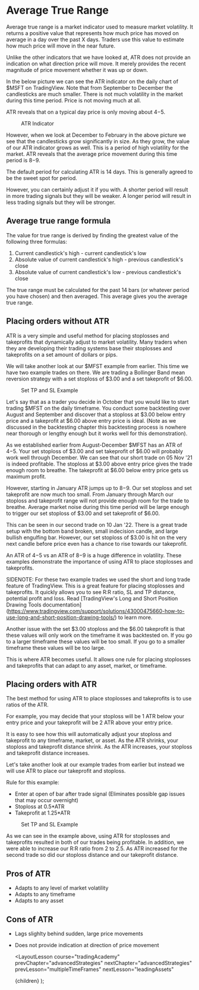 
# Average True Range

Average true range is a market indicator used to measure market volatility. It returns a positive value that represents how
much price has moved on average in a day over the past X days. Traders use this value to estimate how much price will move
in the near future.

Unlike the other indicators that we have looked at, ATR does not provide an indication on what direction price will move. It
merely provides the recent magnitude of price movement whether it was up or down.

In the below picture we can see the ATR indicator on the daily chart of $MSFT on TradingView. Note that from September to
December the candlesticks are much smaller. There is not much volatility in the market during this time period. Price is not
moving much at all.

ATR reveals that on a typical day price is only moving about $4-$5.

<figure>
  <Image
    src="/images/courses/tradingAcademy/advancedStrategies/atr/atrIndicator.webp"
    height={2160}
    width={3840}
    alt=""
  />
  <figcaption>ATR Indicator</figcaption>
</figure>

However, when we look at December to February in the above picture we see that the candlesticks grow significantly in size.
As they grow, the value of our ATR indicator grows as well. This is a period of high volatility for the market. ATR reveals
that the average price movement during this time period is $8-$9.

The default period for calculating ATR is 14 days. This is generally agreed to be the sweet spot for period.

However, you can certainly adjust it if you with. A shorter period will result in more trading signals but they will be
weaker. A longer period will result in less trading signals but they will be stronger.

## Average true range formula

The value for true range is derived by finding the greatest value of the following three formulas:

1. Current candlestick's high - current candlestick's low
2. Absolute value of current candlestick's high - previous candlestick's close
3. Absolute value of current candlestick's low - previous candlestick's close

The true range must be calculated for the past 14 bars (or whatever period you have chosen) and then averaged. This average
gives you the average true range.

## Placing orders without ATR

ATR is a very simple and useful method for placing stoplosses and takeprofits that dynamically adjust to market volatility.
Many traders when they are developing their trading systems base their stoplosses and takeprofits on a set amount of dollars
or pips.

We will take another look at our $MFST example from earlier. This time we have two example trades on there. We are trading
a Bollinger Band mean reversion strategy with a set stoploss of $3.00 and a set takeprofit of $6.00.

<figure>
  <Image
    src="/images/courses/tradingAcademy/advancedStrategies/atr/setTradeExamples.webp"
    height={2160}
    width={3840}
    alt=""
  />
  <figcaption>Set TP and SL Example</figcaption>
</figure>

Let's say that as a trader you decide in October that you would like to start trading $MFST on the daily timeframe. You conduct
some backtesting over August and September and discover that a stoploss at $3.00 below entry price and a takeprofit at $6.00
above entry price is ideal. (Note as we discussed in the backtesting chapter this backtesting process is nowhere near thorough
or lengthy enough but it works well for this demonstration).

As we established earlier from August-December $MFST has an ATR of $4-$5. Your set stoploss of $3.00 and set takeprofit of $6.00
will probably work well through December. We can see that our short trade on 05 Nov '21 is indeed profitable. The stoploss at
$3.00 above entry price gives the trade enough room to breathe. The takeprofit at $6.00 below entry price gets us maximum
profit.

However, starting in January ATR jumps up to $8-$9. Our set stoploss and set takeprofit are now much too small. From January
through March our stoploss and takeprofit range will not provide enough room for the trade to breathe. Average market noise
during this time period will be large enough to trigger our set stoploss of $3.00 and set takeprofit of $6.00.

This can be seen in our second trade on 10 Jan '22. There is a great trade setup with the bottom band broken, small indecision
candle, and large bullish engulfing bar. However, our set stoploss of $3.00 is hit on the very next candle before price even
has a chance to rise towards our takeprofit.

An ATR of $4-$5 vs an ATR of $8-$9 is a huge difference in volatility. These examples demonstrate the importance of using
ATR to place stoplosses and takeprofits.

SIDENOTE: For these two example trades we used the short and long trade feature of TradingView. This is a great feature for
placing stoplosses and takeprofits. It quickly allows you to see R:R ratio, SL and TP distance, potential profit and loss. Read
[TradingView's Long and Short Position Drawing Tools documentation]
(https://www.tradingview.com/support/solutions/43000475660-how-to-use-long-and-short-position-drawing-tools/) to learn more.

Another issue with the set $3.00 stoploss and the $6.00 takeprofit is that these values will only work on the timeframe it was
backtested on. If you go to a larger timeframe these values will be too small. If you go to a smaller timeframe these values
will be too large.

This is where ATR becomes useful. It allows one rule for placing stoplosses and takeprofits that can adapt to any asset, market,
or timeframe.

## Placing orders with ATR

The best method for using ATR to place stoplosses and takeprofits is to use ratios of the ATR.

For example, you may decide that your stoploss will be 1 ATR below your entry price and your takeprofit will be 2 ATR
above your entry price.

It is easy to see how this will automatically adjust your stoploss and takeprofit to any timeframe, market, or asset. As the ATR
shrinks, your stoploss and takeprofit distance shrink. As the ATR increases, your stoploss and takeprofit distance increases.

Let's take another look at our example trades from earlier but instead we will use ATR to place our takeprofit and stoploss.

Rule for this example:

- Enter at open of bar after trade signal (Eliminates possible gap issues that may occur overnight)
- Stoploss at 0.5\*ATR
- Takeprofit at 1.25\*ATR

<figure>
  <Image
    src="/images/courses/tradingAcademy/advancedStrategies/atr/atrTradeExamples.webp"
    height={2160}
    width={3840}
    alt=""
  />
  <figcaption>Set TP and SL Example</figcaption>
</figure>

As we can see in the example above, using ATR for stoplosses and takeprofits resulted in both of our trades being profitable.
In addition, we were able to increase our R:R ratio from 2 to 2.5. As ATR increased for the second trade so did our stoploss
distance and our takeprofit distance.

## Pros of ATR

- Adapts to any level of market volatility
- Adapts to any timeframe
- Adapts to any asset

## Cons of ATR

- Lags slighlty behind sudden, large price movements
- Does not provide indication at direction of price movement

  <LayoutLesson
    course="tradingAcademy"
    prevChapter="advancedStrategies"
    nextChapter="advancedStrategies"
    prevLesson="multipleTimeFrames"
    nextLesson="leadingAssets"
  >
    {children}
  </LayoutLesson>
);
